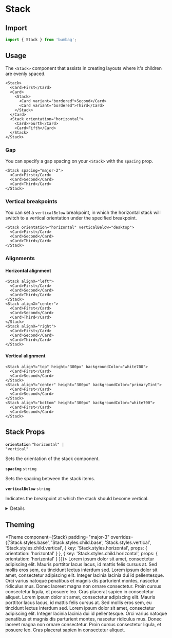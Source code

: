
# Stack

## Import

```jsx
import { Stack } from 'bumbag';
```

## Usage

The `<Stack>` component that assists in creating layouts where it's children are evenly spaced.

```jsx-live
<Stack>
  <Card>First</Card>
  <Card>
    <Stack>
      <Card variant="bordered">Second</Card>
      <Card variant="bordered">Third</Card>
    </Stack>
  </Card>
  <Stack orientation="horizontal">
    <Card>Fourth</Card>
    <Card>Fifth</Card>
  </Stack>
</Stack>
```

### Gap

You can specify a gap spacing on your `<Stack>` with the `spacing` prop.

```jsx-live
<Stack spacing="major-2">
  <Card>First</Card>
  <Card>Second</Card>
  <Card>Third</Card>
</Stack>
```

### Vertical breakpoints

You can set a `verticalBelow` breakpoint, in which the horizontal stack will switch to a vertical orientation under the specified breakpoint.

```jsx-live
<Stack orientation="horizontal" verticalBelow="desktop">
  <Card>First</Card>
  <Card>Second</Card>
  <Card>Third</Card>
</Stack>
```

### Alignments

#### Horizontal alignment

```jsx-live
<Stack alignX="left">
  <Card>First</Card>
  <Card>Second</Card>
  <Card>Third</Card>
</Stack>
<Stack alignX="center">
  <Card>First</Card>
  <Card>Second</Card>
  <Card>Third</Card>
</Stack>
<Stack alignX="right">
  <Card>First</Card>
  <Card>Second</Card>
  <Card>Third</Card>
</Stack>
```

#### Vertical alignment

```jsx-live
<Stack alignY="top" height="300px" backgroundColor="white700">
  <Card>First</Card>
  <Card>Second</Card>
</Stack>
<Stack alignY="center" height="300px" backgroundColor="primaryTint">
  <Card>First</Card>
  <Card>Second</Card>
</Stack>
<Stack alignY="bottom" height="300px" backgroundColor="white700">
  <Card>First</Card>
  <Card>Second</Card>
</Stack>
```

## Stack Props

<!-- Automatically generated -->

**<Code fontSize="150" marginRight="major-1">orientation</Code>** <Code fontSize="100" palette="primary">&#34;horizontal&#34; | &#34;vertical&#34;</Code> 

Sets the orientation of the stack component.

<Divider marginTop="major-2" marginBottom="major-2" />

**<Code fontSize="150" marginRight="major-1">spacing</Code>** <Code fontSize="100" palette="primary">string</Code> 

Sets the spacing between the stack items.

<Divider marginTop="major-2" marginBottom="major-2" />

**<Code fontSize="150" marginRight="major-1">verticalBelow</Code>** <Code fontSize="100" palette="primary">string</Code> 

Indicates the breakpoint at which the stack should become vertical.

<Divider marginTop="major-2" marginBottom="major-2" />

<details><Box use="summary" marginBottom="major-2">Inherits <code><strong>Box</strong></code> props</Box>

**<Code fontSize="150" marginRight="major-1">use</Code>**  

<Code isBlock palette="primary" fontSize="150" padding="minor-1" marginBottom="major-2">
{`string
  | (ComponentClass<any, any> & { useProps: any; })
  | (FunctionComponent<any> & { useProps: any; })`}
</Code>

<Divider marginTop="major-2" marginBottom="major-2" />

**<Code fontSize="150" marginRight="major-1">className</Code>** <Code fontSize="100" palette="primary">string</Code> 

<Divider marginTop="major-2" marginBottom="major-2" />

**<Code fontSize="150" marginRight="major-1">children</Code>**  

<Code isBlock palette="primary" fontSize="150" padding="minor-1" marginBottom="major-2">
{`string
  | number
  | boolean
  | {}
  | ReactElement<any, string
  | ((props: any) => ReactElement<any, string
  | ...
  | (new (props: any) => Component<any, any, any>)>)
  | (new (props: any) => Component<...>)>
  | ReactNodeArray
  | ReactPortal
  | ((props: BoxProps) => ReactNode)`}
</Code>

<Divider marginTop="major-2" marginBottom="major-2" />

**<Code fontSize="150" marginRight="major-1">alignX</Code>** <Code fontSize="100" palette="primary">&#34;left&#34; | &#34;right&#34; | &#34;center&#34;</Code> 

<Divider marginTop="major-2" marginBottom="major-2" />

**<Code fontSize="150" marginRight="major-1">alignY</Code>** <Code fontSize="100" palette="primary">&#34;bottom&#34; | &#34;top&#34; | &#34;center&#34;</Code> 

<Divider marginTop="major-2" marginBottom="major-2" />

**<Code fontSize="150" marginRight="major-1">altitude</Code>** <Code fontSize="100" palette="primary">string</Code> 

<Divider marginTop="major-2" marginBottom="major-2" />

**<Code fontSize="150" marginRight="major-1">variant</Code>** <Code fontSize="100" palette="primary">string</Code> 

<Divider marginTop="major-2" marginBottom="major-2" />

**<Code fontSize="150" marginRight="major-1">colorMode</Code>** <Code fontSize="100" palette="primary">string</Code> 

<Divider marginTop="major-2" marginBottom="major-2" />

**<Code fontSize="150" marginRight="major-1">overrides</Code>**  

<Code isBlock palette="primary" fontSize="150" padding="minor-1" marginBottom="major-2">
{`{
  useCSSVariables?: boolean;
  altitudes?: AltitudesThemeConfig;
  borders?: BordersThemeConfig;
  borderRadii?: BorderRadiiThemeConfig;
  ... 90 more ...;
  Template?: TemplateThemeConfig;
}`}
</Code>

<Divider marginTop="major-2" marginBottom="major-2" />

**<Code fontSize="150" marginRight="major-1">elementRef</Code>** <Code fontSize="100" palette="primary">((instance: any) =&#62; void) | RefObject&#60;any&#62;</Code> 

<Divider marginTop="major-2" marginBottom="major-2" />

**<Code fontSize="150" marginRight="major-1">themeKey</Code>** <Code fontSize="100" palette="primary">string</Code> 

<Divider marginTop="major-2" marginBottom="major-2" />

</details>
            

## Theming

<Theme
  component={Stack}
  padding="major-3"
  overrides={['Stack.styles.base', 'Stack.styles.child.base', 'Stack.styles.vertical', 'Stack.styles.child.vertical', { key: 'Stack.styles.horizontal', props: { orientation: 'horizontal' } }, { key: 'Stack.styles.child.horizontal', props: { orientation: 'horizontal' } }]}>
  <Box backgroundColor="white700" padding="major-3">
    Lorem ipsum dolor sit amet, consectetur adipiscing elit. Mauris porttitor lacus lacus, id mattis felis cursus
    at. Sed mollis eros sem, eu tincidunt lectus interdum sed. Lorem ipsum dolor sit amet, consectetur adipiscing
    elit. Integer lacinia lacinia dui id pellentesque. Orci varius natoque penatibus et magnis dis parturient
    montes, nascetur ridiculus mus. Donec laoreet magna non ornare consectetur. Proin cursus consectetur ligula, et
    posuere leo. Cras placerat sapien in consectetur aliquet.
  </Box>
  <Box backgroundColor="white700" padding="major-3">
    Lorem ipsum dolor sit amet, consectetur adipiscing elit. Mauris porttitor lacus lacus, id mattis felis cursus
    at. Sed mollis eros sem, eu tincidunt lectus interdum sed. Lorem ipsum dolor sit amet, consectetur adipiscing
    elit. Integer lacinia lacinia dui id pellentesque. Orci varius natoque penatibus et magnis dis parturient
    montes, nascetur ridiculus mus. Donec laoreet magna non ornare consectetur. Proin cursus consectetur ligula, et
    posuere leo. Cras placerat sapien in consectetur aliquet.
  </Box>
</Theme>
